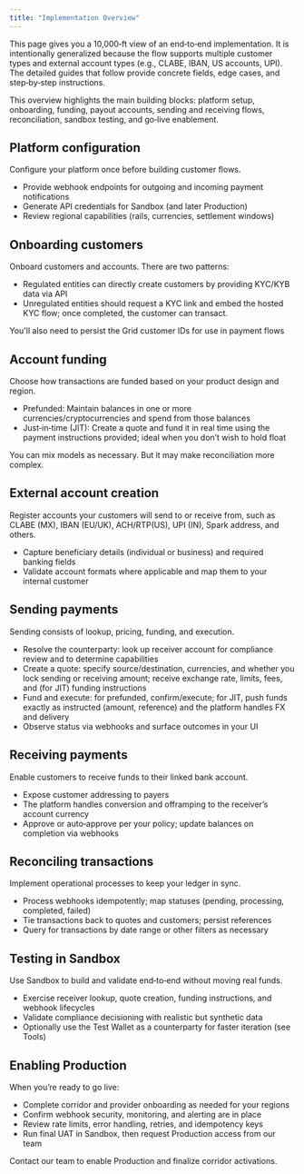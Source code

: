 ```yaml
---
title: "Implementation Overview"
---
```

This page gives you a 10,000‑ft view of an end‑to‑end implementation. It is intentionally generalized because the flow supports multiple customer types and external account types (e.g., CLABE, IBAN, US accounts, UPI). The detailed guides that follow provide concrete fields, edge cases, and step‑by‑step instructions.

<Info>
This overview highlights the main building blocks: platform setup, onboarding, funding, payout accounts, sending and receiving flows, reconciliation, sandbox testing, and go‑live enablement.
</Info>

## Platform configuration
Configure your platform once before building customer flows.

- Provide webhook endpoints for outgoing and incoming payment notifications
- Generate API credentials for Sandbox (and later Production)
- Review regional capabilities (rails, currencies, settlement windows)

## Onboarding customers
Onboard customers and accounts. There are two patterns:

- Regulated entities can directly create customers by providing KYC/KYB data via API
- Unregulated entities should request a KYC link and embed the hosted KYC flow; once completed, the customer can transact.

You'll also need to persist the Grid customer IDs for use in payment flows


## Account funding
Choose how transactions are funded based on your product design and region.

- Prefunded: Maintain balances in one or more currencies/cryptocurrencies and spend from those balances
- Just‑in‑time (JIT): Create a quote and fund it in real time using the payment instructions provided; ideal when you don’t wish to hold float

<Tip>
You can mix models as necessary. But it may make reconciliation more complex.
</Tip>

## External account creation
Register accounts your customers will send to or receive from, such as CLABE (MX), IBAN (EU/UK), ACH/RTP(US), UPI (IN), Spark address, and others.
- Capture beneficiary details (individual or business) and required banking fields
- Validate account formats where applicable and map them to your internal customer

## Sending payments
Sending consists of lookup, pricing, funding, and execution.
- Resolve the counterparty: look up receiver account for compliance review and to determine capabilities
- Create a quote: specify source/destination, currencies, and whether you lock sending or receiving amount; receive exchange rate, limits, fees, and (for JIT) funding instructions
- Fund and execute: for prefunded, confirm/execute; for JIT, push funds exactly as instructed (amount, reference) and the platform handles FX and delivery
- Observe status via webhooks and surface outcomes in your UI

## Receiving payments
Enable customers to receive funds to their linked bank account.
- Expose customer addressing to payers
- The platform handles conversion and offramping to the receiver’s account currency
- Approve or auto‑approve per your policy; update balances on completion via webhooks

## Reconciling transactions
Implement operational processes to keep your ledger in sync.
- Process webhooks idempotently; map statuses (pending, processing, completed, failed)
- Tie transactions back to quotes and customers; persist references
- Query for transactions by date range or other filters as necessary

## Testing in Sandbox
Use Sandbox to build and validate end‑to‑end without moving real funds.
- Exercise receiver lookup, quote creation, funding instructions, and webhook lifecycles
- Validate compliance decisioning with realistic but synthetic data
- Optionally use the Test Wallet as a counterparty for faster iteration (see Tools)

## Enabling Production
When you’re ready to go live:
- Complete corridor and provider onboarding as needed for your regions
- Confirm webhook security, monitoring, and alerting are in place
- Review rate limits, error handling, retries, and idempotency keys
- Run final UAT in Sandbox, then request Production access from our team

<Check>
Contact our team to enable Production and finalize corridor activations.
</Check>

